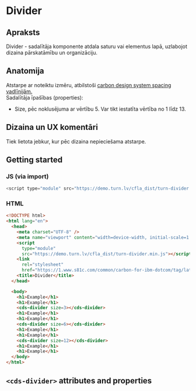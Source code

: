 
# Divider

## Apraksts
Divider - sadalītāja komponente atdala saturu vai elementus lapā, uzlabojot dizaina pārskatāmību un organizāciju.

## Anatomija
Atstarpe ar noteiktu izmēru, atbilstoši [carbon design system spacing vadlīnijām.](https://carbondesignsystem.com/elements/spacing/overview/)  
Sadalītāja īpašības (properties):
* Size, pēc noklusējuma ar vērtību 5. Var tikt iestatīta vērtība no 1 līdz 13.

## Dizaina un UX komentāri

Tiek lietota jebkur, kur pēc dizaina nepieciešama atstarpe.

## Getting started



### JS (via import)

```javascript
<script type="module" src="https://demo.turn.lv/cfla_dist/turn-divider.min.js"></script>
```



### HTML

```html
<!DOCTYPE html>
<html lang="en">
  <head>
    <meta charset="UTF-8" />
    <meta name="viewport" content="width=device-width, initial-scale=1.0" />
    <script
      type="module"
      src="https://demo.turn.lv/cfla_dist/turn-divider.min.js"></script>
    <link
      rel="stylesheet"
      href="https://1.www.s81c.com/common/carbon-for-ibm-dotcom/tag/latest/plex.css" />
    <title>Divider</title>
  </head>

  <body>
    <h1>Example</h1>
    <h1>Example</h1>
    <cds-divider size=3></cds-divider>
    <h1>Example</h1>
    <h1>Example</h1>
    <cds-divider size=6></cds-divider>
    <h1>Example</h1>
    <h1>Example</h1>
    <cds-divider size=12></cds-divider>
    <h1>Example</h1>
    <h1>Example</h1>
  </body>
</html>
```

## `<cds-divider>` attributes and properties

<Props of="cds-divider" />
